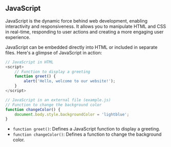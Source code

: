 ## JavaScript



JavaScript is the dynamic force behind web development, enabling interactivity
and responsiveness. It allows you to manipulate HTML and CSS in real-time,
responding to user actions and creating a more engaging user experience.

JavaScript can be embedded directly into HTML or included in separate files.
Here's a glimpse of JavaScript in action:

```js filename="scripts.js"
// JavaScript in HTML
<script>
    // Function to display a greeting
    function greet() {
        alert('Hello, welcome to our website!');
    }
</script>

// JavaScript in an external file (example.js)
// Function to change the background color
function changeColor() {
    document.body.style.backgroundColor = 'lightblue';
}
```

- `function greet()`: Defines a JavaScript function to display a greeting.
- `function changeColor()`: Defines a function to change the background color.
